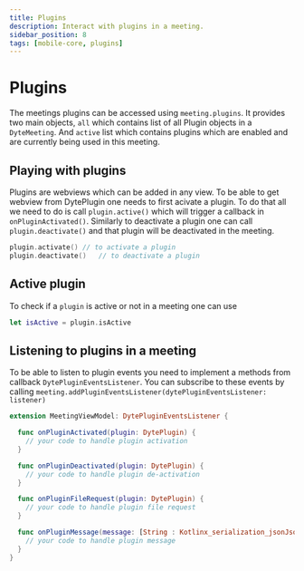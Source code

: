 ```yaml
---
title: Plugins
description: Interact with plugins in a meeting.
sidebar_position: 8
tags: [mobile-core, plugins]
---
```


# Plugins

The meetings plugins can be accessed using `meeting.plugins`. It provides two
main objects, `all` which contains list of all Plugin objects in a
`DyteMeeting`. And `active` list which contains plugins which are enabled and
are currently being used in this meeting.

## Playing with plugins

Plugins are webviews which can be added in any view. To be able to get webview
from DytePlugin one needs to first acivate a plugin. To do that all we need to
do is call `plugin.active()` which will trigger a callback in
`onPluginActivated()`. Similarly to deactivate a plugin one can call
`plugin.deactivate()` and that plugin will be deactivated in the meeting.

```swift
plugin.activate() // to activate a plugin
plugin.deactivate()   // to deactivate a plugin
```

## Active plugin

To check if a `plugin` is active or not in a meeting one can use

```swift
let isActive = plugin.isActive
```

## Listening to plugins in a meeting

To be able to listen to plugin events you need to implement a methods from
callback `DytePluginEventsListener`. You can subscribe to these events by calling
`meeting.addPluginEventsListener(dytePluginEventsListener: listener)`

```swift
extension MeetingViewModel: DytePluginEventsListener {

  func onPluginActivated(plugin: DytePlugin) {
    // your code to handle plugin activation
  }

  func onPluginDeactivated(plugin: DytePlugin) {
    // your code to handle plugin de-activation
  }

  func onPluginFileRequest(plugin: DytePlugin) {
    // your code to handle plugin file request
  }

  func onPluginMessage(message: [String : Kotlinx_serialization_jsonJsonElement]) {
    // your code to handle plugin message
  }
}
```
